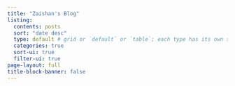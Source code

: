 ```yaml
---
title: "Zaishan's Blog"
listing:
  contents: posts
  sort: "date desc"
  type: default # grid or `default` or `table`; each type has its own set of yaml options to include
  categories: true
  sort-ui: true
  filter-ui: true
page-layout: full
title-block-banner: false
---
```


